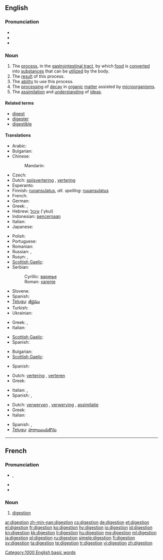{{also|digestión}}
==English==
{{wikipedia}}

===Pronunciation===
* {{IPA|/daɪˈdʒɛstʃən/|/dɨˈdʒɛstʃən/}}
* {{audio|en-us-digestion.ogg|Audio (US)}}
* {{rhymes|ɛstʃən}}

===Noun===
{{en-noun|s|-}}

# The [[process]], in the [[gastrointestinal tract]], by which [[food]] is [[convert]]ed into [[substance]]s that can be [[utilize]]d by the body.
# The [[result]] of this process.
# The [[ability]] to use this process.
# The [[processing]] of [[decay]] in [[organic]] [[matter]] assisted by [[microorganism]]s.
# The [[assimilation]] and [[understanding]] of [[idea]]s.

====Related terms====
* [[digest]]
* [[digester]]
* [[digestible]]

====Translations====
{{trans-top|process in gastrointestinal tract}}
* Arabic: {{t|ar|هضم|m|tr=haDm}}
* Bulgarian: {{t|bg|храносмилане|n}}
* Chinese:
*: Mandarin: {{t-|cmn|消化|tr=xiāohuà|sc=Hani}}
* Czech: {{t-|cs|trávení|n}}
* Dutch: [[spijsvertering]] {{f}}, [[vertering]] {{f}}
* Esperanto: {{t-|eo|digesto|xs=Esperanto}}
* Finnish: [[ruoansulatus]], ''alt. spelling:'' [[ruuansulatus]]
* French: {{t+|fr|digestion|f}}
* German: {{t+|de|Verdauung|f}}
* Greek: {{t+|el|πέψη|f|tr=pépsi}}, {{t|el|χώνεψη|f|tr=khónepsi}}
* Hebrew: [[עיכול]] ('ykul) {{m}}
* Indonesian: [[pencernaan]]
* Italian: {{t-|it|digestione|f}}
* Japanese: {{t-|ja|消化|tr=しょうか, shōka}}
{{trans-mid}}
* Polish: {{t+|pl|trawienie|n}}
* Portuguese: {{t|pt|digestão|f}}
* Romanian: {{t|ro|digestie}}
* Russian: {{t+|ru|пищеварение|n|tr=piščevarénije}}, {{t+|ru|переваривание|n|tr=perevarivánije}}
* Rusyn: {{tø|rue|травлїня|n|tr=travljinja}}, {{tø|rue|діґесція|f|tr=digesсija}}
* [[Scottish Gaelic]]: {{t-|gd|meirbheadh|m|xs=Scottish Gaelic}}
* Serbian:
*: Cyrillic: [[варење]] {{n}}
*: Roman: [[varenje]] {{n}}
* Slovene: {{t+|sl|prebava|f}}
* Spanish: {{t+|es|digestión|f}}
* [[Telugu]]: [[జీర్ణము]]
* Turkish: {{t|tr|sindirim}}
* Ukrainian: {{t|uk|травлення|n|tr= trávlenn'a|sc=Cyrl}}
{{trans-bottom}}

{{trans-top|result of this process}}
* Greek: {{t+|el|πέψη|f|tr=pépsi}}, {{t|el|χώνεψη|f|tr=khónepsi}}
* Italian: {{t-|it|digestione|f}}
{{trans-mid}}
* [[Scottish Gaelic]]: {{t-|gd|meirbheadh|m|xs=Scottish Gaelic}}
* Spanish: {{t+|es|digestión|f}}
{{trans-bottom}}

{{trans-top|ability to use this process}}
* Bulgarian: {{t|bg|храносмилане|n}}
* [[Scottish Gaelic]]: {{t-|gd|meirbheadh|m|xs=Scottish Gaelic}}
{{trans-mid}}
* Spanish: {{t+|es|digestión|f}}
{{trans-bottom}}

{{trans-top|processing of decay in organic matter assisted by microorganisms}}
* Dutch: [[vertering]] {{f}}, [[verteren]] {{n}}
* Greek: {{t+|el|αποσύνθεση|f|tr=aposínθesi}}
{{trans-mid}}
* Italian: {{t-|it|decomposizione|f}}, {{t-|it|digestione|f}}
* Spanish: {{t+|es|descomposición|f}}, {{t+|es|putrefacción|f}}
{{trans-bottom}}

{{trans-top|assimilation and understanding of ideas}}
* Dutch: [[verwerven]] {{n}}, [[verwerving]] {{f}}, [[assimilatie]] {{f}}
* Greek: {{t|el|αφομοίωση|f|tr=afomíosi}}
* Italian: {{t+|it|assimilazione|f}}
{{trans-mid}}
* Spanish: {{t+|es|digestión|f}}, {{t+|es|asimilación|f}}
* [[Telugu]]: [[హరాయించుకొను]]
{{trans-bottom}}

[[Category:1000 English basic words]]

----

==French==

===Pronunciation===
* {{IPA|/diʒɛstjɔ̃/|lang=fr}}, {{X-SAMPA|/diZEstjO~/|lang=fr}}
* {{audio|Fr-digestion.ogg|Audio}}
* {{rhymes|ɔ̃|lang=fr}}

===Noun===
{{fr-noun|f}}

# [[#English|digestion]]

[[ar:digestion]]
[[zh-min-nan:digestion]]
[[cs:digestion]]
[[de:digestion]]
[[et:digestion]]
[[el:digestion]]
[[fr:digestion]]
[[ko:digestion]]
[[hy:digestion]]
[[io:digestion]]
[[id:digestion]]
[[kn:digestion]]
[[kk:digestion]]
[[li:digestion]]
[[hu:digestion]]
[[mg:digestion]]
[[ml:digestion]]
[[ja:digestion]]
[[pl:digestion]]
[[ru:digestion]]
[[simple:digestion]]
[[fi:digestion]]
[[sv:digestion]]
[[ta:digestion]]
[[te:digestion]]
[[tr:digestion]]
[[vi:digestion]]
[[zh:digestion]]